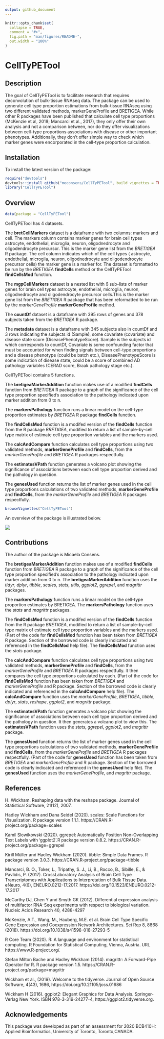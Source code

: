 ```yaml
---
output: github_document
---
```


<!-- README.md is generated from README.Rmd. Please edit that file -->

```r
knitr::opts_chunk$set(
  collapse = TRUE,
  comment = "#>",
  fig.path = "man/figures/README-",
  out.width = "100%"
)
```

# CellTyPETool

<!-- badges: start -->
<!-- badges: end -->

## Description

The goal of CellTyPETool is to facilitate research that requires deconvolution of bulk-tissue RNAseq data. The package can be used to generate cell type proportion estimations from bulk-tissue RNAseq using two different validated methods, markerGeneProfile and BRETIGEA.
While other R packages have been published that calculate cell type proportions (McKenzie et al, 2018; Mancarci et al., 2017), they only offer their own analysis and not a comparison between, nor do they offer visualizations between cell-type proportions associations with disease or other important phenotypes.
Additionally, they don’t offer simple way to check which marker genes were encorporated in the cell-type proportion calculation.

## Installation

To install the latest version of the package:

``` r
require("devtools")
devtools::install_github("meconsens/CellTyPETool", build_vignettes = TRUE)
library("CellTyPETool")
```
## Overview

```r
data(package = "CellTyPETool")
```
CellTyPETool has 4 datasets.

The **bretCellMarkers** dataset is a dataframe with two columns: markers and cell. The markers column contains marker genes for brain cell types astrocyte, endothelial, microglia, neuron, oligodnedrocyte and oligodendrocyte precursor. This is the marker gene list from the *BRETIGEA* R package. The cell column indicates which of the cell types ( astrocyte, endothelial, microglia, neuron, oligodnedrocyte and oligodendrocyte precursor cells) the marker gene is a marker for. The dataset is formatted to be run by the *BRETIGEA* **findCells** method or the CellTyPETool **findCellsMod** function. 

The **mgpCellMarkers** dataset is a nested list with 6 sub-lists of marker genes for brain cell types astrocyte, endothelial, microglia, neuron, oligodnedrocyte and oligodendrocyte precursor cells.This is the marker gene list from the *BRETIGEA* R package that has been reformatted to be run by the *markerGeneProfile* **markerGeneProfile** method. 

The **countDf** dataset is a dataframe with 395 rows of genes and 378 subjects taken from the *BRETIGEA* R package. 

The **metadata** dataset is a dataframe with 345 subjects also in countDf and 3 rows indicating the subjects id (Sample), some covariate (covariate) and disease state score (DiseasePhenotypeScore). Sample is the subjects id which corresponds to countDf, Covariate is some confounding factor that must be accounted for when finding signals between cell-type proportions and a disease phenotype (could be batch etc.), DiseasePhenotypeScore is some indication of disease state, could be a score of combined AD pathology variables (CERAD score, Braak pathology stage etc.). 

CellTyPETool contains 5 functions.

The **bretigeaMarkerAddition** function makes use of a modified **findCells** function from *BRETIGEA* R package to a graph of the significance of the cell type proportion
specified's association to the pathology indicated upon marker addition from 0 to n.

The **markersPathology** function runs a linear model on the cell-type proportion estimates by *BRETIGEA* R package **findCells** function. 

The **findCellsMod** function is a modifed version of the **findCells** function from the R package *BRETIGEA*, modified to return a list of sample-by-cell type matrix of estimate cell type proportion variables and the markers used.

The **calcAndCompare** function calculates cell type proportions using two validated methods, **markerGeneProfile** and **findCells**, from the *markerGeneProfile* and *BRETIGEA* R packages respectfully.

The **estimatesVPath** function generates a volcano plot showing the significance of associations between each cell type proportion derived and the pathology in question. 

The **genesUsed** function returns the list of marker genes used in the cell type proportions calculations of two validated methods, **markerGeneProfile** and **findCells**, from the *markerGeneProfile* and *BRETIGEA* R packages respectfully. 

``` r
browseVignettes("CellTyPETool")
```

An overview of the package is illustrated below. 

![](./inst/extdata/CellTyPEToolOverview.PNG)


## Contributions

The author of the package is Micaela Consens. 

The **bretigeaMarkerAddition** function makes use of a modified **findCells** function from *BRETIGEA* R package to a graph of the significance of the cell type proportion
specified's association to the pathology indicated upon marker addition from 0 to n.
The **bretigeaMarkerAddition** function uses the *tidyr*, *dplyr*, *tibble*, *scales*, *stats*, *utils*, *ggplot2*, *ggrepel*, and *magrittr* packages.

The **markersPathology** function runs a linear model on the cell-type proportion estimates by BRETIGEA. The **markersPathology** function uses the *stats* and *magrittr* packages.

The **findCellsMod** function is a modifed version of the **findCells** function from the R package *BRETIGEA*, modified to return a list of sample-by-cell type matrix of estimate cell type proportion variables and the markers used.
(Part of the code for **findCellsMod** function has been taken from *BRETIGEA* R package. Section of the borrowed code is clearly indicated and referenced in the **findCellsMod** help file). The **findCellsMod** function uses the *stats* package.

The **calcAndCompare** function calculates cell type proportions using two validated methods, **markerGeneProfile** and **findCells**, from the *markerGeneProfile* and *BRETIGEA* R packages respectfully. It then compares the cell type proportions calculated by each. (Part of the code for **findCellsMod** function has been taken from *BRETIGEA* and *markerGeneProfile* and R package. Section of the borrowed code is clearly indicated and referenced in the **calcAndCompare** help file). The **calcAndCompare** function uses the *markerGeneProfile*, *BRETIGEA*, *tibble*, *dplyr*, *stats*, *reshape*, *ggplot2*, and *magrittr* package.

The **estimatesVPath** function generates a volcano plot showing the significance of associations between each cell type proportion derived and the pathology in question. It then generates a volcano plot to view this. The **estimatesVPath** function uses the *stats*, *ggrepel*, *ggplot2*, and *magrittr* package.

The **genesUsed** function returns the list of marker genes used in the cell type proportions calculations of two validated methods, **markerGeneProfile** and **findCells**, from the *markerGeneProfile* and *BRETIGEA* R packages respectfully. (Part of the code for **genesUsed** function has been taken from *BRETIGEA* and *markerGeneProfile* and R package. Section of the borrowed code is clearly indicated and referenced in the **genesUsed** help file). The **genesUsed** function uses the *markerGeneProfile*, and *magrittr* package.


## References

H. Wickham. Reshaping data with the reshape package. Journal of Statistical
  Software, 21(12), 2007.
  
Hadley Wickham and Dana Seidel (2020). scales: Scale Functions for
  Visualization. R package version 1.1.1.
  https://CRAN.R-project.org/package=scales

Kamil Slowikowski (2020). ggrepel: Automatically Position Non-Overlapping Text Labels with ‘ggplot2’.R package version 0.8.2. https://CRAN.R-project.org/package=ggrepel

Kirill Müller and Hadley Wickham (2020). tibble: Simple Data Frames. R package
  version 3.0.3. https://CRAN.R-project.org/package=tibble

Mancarci, B. O., Toker, L., Tripathy, S. J., Li, B., Rocco, B., Sibille, E., & Pavlidis, P. (2017). CrossLaboratory Analysis of Brain Cell Type Transcriptomes with Applications to Interpretation of Bulk Tissue Data. eNeuro, 4(6), ENEURO.0212-17.2017. https://doi.org/10.1523/ENEURO.0212-17.2017

McCarthy DJ, Chen Y and Smyth GK (2012). Differential expression analysis of multifactor RNA-Seq experiments with respect to biological variation. Nucleic Acids Research 40, 4288-4297

McKenzie, A.T., Wang, M., Hauberg, M.E. et al. Brain Cell Type Specific Gene Expression and Coexpression Network Architectures. Sci Rep 8, 8868 (2018). https://doi.org/10.1038/s41598-018-27293-5

R Core Team (2020). R: A language and environment for statistical computing. R
  Foundation for Statistical Computing, Vienna, Austria. URL
  https://www.R-project.org/.

Stefan Milton Bache and Hadley Wickham (2014). magrittr: A Forward-Pipe Operator for R. R package
version 1.5. https://CRAN.R-project.org/package=magrittr

Wickham et al., (2019). Welcome to the tidyverse. Journal of Open Source Software, 4(43), 1686,
https://doi.org/10.21105/joss.01686

Wickham H (2016). ggplot2: Elegant Graphics for Data Analysis. Springer-Verlag New York. ISBN 978-3-319-24277-4, https://ggplot2.tidyverse.org.

## Acknowledgements
This package was developed as part of an assessment for 2020 BCB410H: Applied Bioinformatics, University of Toronto, Toronto,CANADA.

